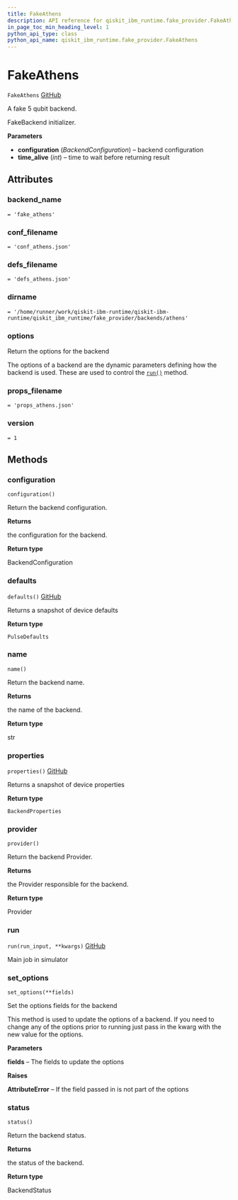 ```yaml
---
title: FakeAthens
description: API reference for qiskit_ibm_runtime.fake_provider.FakeAthens
in_page_toc_min_heading_level: 1
python_api_type: class
python_api_name: qiskit_ibm_runtime.fake_provider.FakeAthens
---
```


# FakeAthens

<span id="qiskit_ibm_runtime.fake_provider.FakeAthens" />

`FakeAthens` [GitHub](https://github.com/Qiskit/qiskit-ibm-runtime/tree/main/qiskit_ibm_runtime/fake_provider/backends/athens/fake_athens.py#L31-L38 "view source code")

A fake 5 qubit backend.

FakeBackend initializer.

**Parameters**

*   **configuration** (*BackendConfiguration*) – backend configuration
*   **time\_alive** (*int*) – time to wait before returning result

## Attributes

<span id="qiskit_ibm_runtime.fake_provider.FakeAthens.backend_name" />

### backend\_name

`= 'fake_athens'`

<span id="qiskit_ibm_runtime.fake_provider.FakeAthens.conf_filename" />

### conf\_filename

`= 'conf_athens.json'`

<span id="qiskit_ibm_runtime.fake_provider.FakeAthens.defs_filename" />

### defs\_filename

`= 'defs_athens.json'`

<span id="qiskit_ibm_runtime.fake_provider.FakeAthens.dirname" />

### dirname

`= '/home/runner/work/qiskit-ibm-runtime/qiskit-ibm-runtime/qiskit_ibm_runtime/fake_provider/backends/athens'`

<span id="qiskit_ibm_runtime.fake_provider.FakeAthens.options" />

### options

Return the options for the backend

The options of a backend are the dynamic parameters defining how the backend is used. These are used to control the [`run()`](#qiskit_ibm_runtime.fake_provider.FakeAthens.run "qiskit_ibm_runtime.fake_provider.FakeAthens.run") method.

<span id="qiskit_ibm_runtime.fake_provider.FakeAthens.props_filename" />

### props\_filename

`= 'props_athens.json'`

<span id="qiskit_ibm_runtime.fake_provider.FakeAthens.version" />

### version

`= 1`

## Methods

### configuration

<span id="qiskit_ibm_runtime.fake_provider.FakeAthens.configuration" />

`configuration()`

Return the backend configuration.

**Returns**

the configuration for the backend.

**Return type**

BackendConfiguration

### defaults

<span id="qiskit_ibm_runtime.fake_provider.FakeAthens.defaults" />

`defaults()` [GitHub](https://github.com/Qiskit/qiskit-ibm-runtime/tree/main/qiskit_ibm_runtime/fake_provider/fake_pulse_backend.py#L29-L33 "view source code")

Returns a snapshot of device defaults

**Return type**

`PulseDefaults`

### name

<span id="qiskit_ibm_runtime.fake_provider.FakeAthens.name" />

`name()`

Return the backend name.

**Returns**

the name of the backend.

**Return type**

str

### properties

<span id="qiskit_ibm_runtime.fake_provider.FakeAthens.properties" />

`properties()` [GitHub](https://github.com/Qiskit/qiskit-ibm-runtime/tree/main/qiskit_ibm_runtime/fake_provider/fake_qasm_backend.py#L44-L48 "view source code")

Returns a snapshot of device properties

**Return type**

`BackendProperties`

### provider

<span id="qiskit_ibm_runtime.fake_provider.FakeAthens.provider" />

`provider()`

Return the backend Provider.

**Returns**

the Provider responsible for the backend.

**Return type**

Provider

### run

<span id="qiskit_ibm_runtime.fake_provider.FakeAthens.run" />

`run(run_input, **kwargs)` [GitHub](https://github.com/Qiskit/qiskit-ibm-runtime/tree/main/qiskit_ibm_runtime/fake_provider/fake_backend.py#L545-L574 "view source code")

Main job in simulator

### set\_options

<span id="qiskit_ibm_runtime.fake_provider.FakeAthens.set_options" />

`set_options(**fields)`

Set the options fields for the backend

This method is used to update the options of a backend. If you need to change any of the options prior to running just pass in the kwarg with the new value for the options.

**Parameters**

**fields** – The fields to update the options

**Raises**

**AttributeError** – If the field passed in is not part of the options

### status

<span id="qiskit_ibm_runtime.fake_provider.FakeAthens.status" />

`status()`

Return the backend status.

**Returns**

the status of the backend.

**Return type**

BackendStatus

